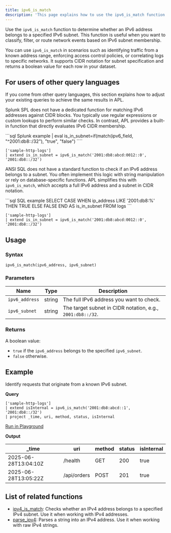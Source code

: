 ```yaml
---
title: ipv6_is_match
description: 'This page explains how to use the ipv6_is_match function in APL.'
---
```


Use the `ipv6_is_match` function to determine whether an IPv6 address belongs to a specified IPv6 subnet. This function is useful when you want to classify, filter, or route network events based on IPv6 subnet membership. 

You can use `ipv6_is_match` in scenarios such as identifying traffic from a known address range, enforcing access control policies, or correlating logs to specific networks. It supports CIDR notation for subnet specification and returns a boolean value for each row in your dataset.

## For users of other query languages

If you come from other query languages, this section explains how to adjust your existing queries to achieve the same results in APL.

<AccordionGroup>
<Accordion title="Splunk SPL users">

Splunk SPL does not have a dedicated function for matching IPv6 addresses against CIDR blocks. You typically use regular expressions or custom lookups to perform similar checks. In contrast, APL provides a built-in function that directly evaluates IPv6 CIDR membership.

<CodeGroup>
```sql Splunk example
| eval is_in_subnet=if(match(ipv6_field, "^2001:db8::/32"), "true", "false")
````

```kusto APL equivalent
['sample-http-logs']
| extend is_in_subnet = ipv6_is_match('2001:db8:abcd:0012::0', '2001:db8::/32')
```

</CodeGroup>

</Accordion>
<Accordion title="ANSI SQL users">

ANSI SQL does not have a standard function to check if an IPv6 address belongs to a subnet. You often implement this logic with string manipulation or rely on database-specific functions. APL simplifies this with `ipv6_is_match`, which accepts a full IPv6 address and a subnet in CIDR notation.

<CodeGroup>
```sql SQL example
SELECT CASE 
  WHEN ip_address LIKE '2001:db8:%' THEN TRUE 
  ELSE FALSE 
END AS is_in_subnet
FROM logs
```

```kusto APL equivalent
['sample-http-logs']
| extend is_in_subnet = ipv6_is_match('2001:db8:abcd:0012::0', '2001:db8::/32')
```

</CodeGroup>

</Accordion>
</AccordionGroup>

## Usage

### Syntax

```kusto
ipv6_is_match(ipv6_address, ipv6_subnet)
```

### Parameters

| Name           | Type   | Description                                                |
| -------------- | ------ | ---------------------------------------------------------- |
| `ipv6_address` | string | The full IPv6 address you want to check.                   |
| `ipv6_subnet`  | string | The target subnet in CIDR notation, e.g., `2001:db8::/32`. |

### Returns

A boolean value:

- `true` if the `ipv6_address` belongs to the specified `ipv6_subnet`.
- `false` otherwise.

## Example

Identify requests that originate from a known IPv6 subnet.

**Query**

```kusto
['sample-http-logs']
| extend isInternal = ipv6_is_match('2001:db8:abcd::1', '2001:db8::/32')
| project _time, uri, method, status, isInternal
```

[Run in Playground](https://play.axiom.co/axiom-play-qf1k/query?initForm=%7B%22apl%22%3A%22%5B'sample-http-logs'%5D%20%7C%20extend%20isInternal%20%3D%20ipv6_is_match('2001%3Adb8%3Aabcd%3A%3A1'%2C%20'2001%3Adb8%3A%3A%2F32')%20%7C%20project%20_time%2C%20uri%2C%20method%2C%20status%2C%20isInternal%22%7D)

**Output**

| _time               | uri         | method | status | isInternal
| -------------------- | ------------------ | ----------- | ------ | ------ |
| 2025-06-28T13:04:10Z | /health     | GET    | 200    | true |
| 2025-06-28T13:05:22Z | /api/orders | POST   | 201    | true |

## List of related functions

- [ipv4_is_match](/apl/scalar-functions/ip-functions/ipv4-is-match): Checks whether an IPv4 address belongs to a specified IPv4 subnet. Use it when working with IPv4 addresses.
- [parse_ipv4](/apl/scalar-functions/ip-functions/parse-ipv4): Parses a string into an IPv4 address. Use it when working with raw IPv4 strings.
